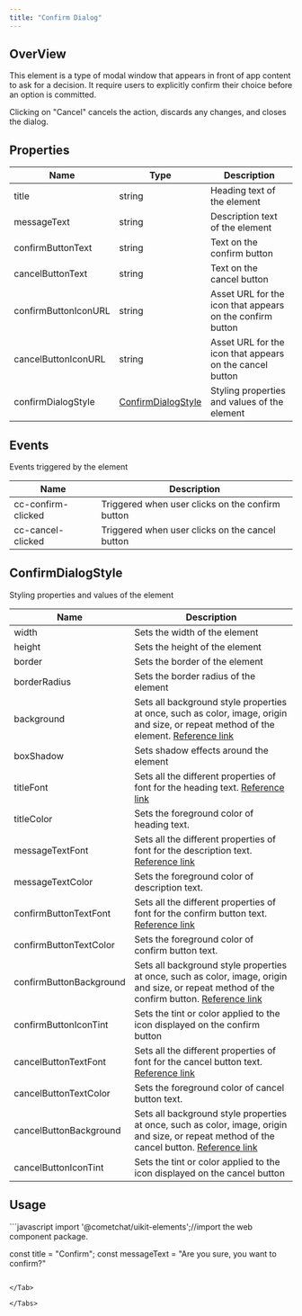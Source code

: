```yaml
---
title: "Confirm Dialog"
---
```




## OverView

This element is a type of modal window that appears in front of app content to ask for a decision. It require users to explicitly confirm their choice before an option is committed.

Clicking on "Cancel" cancels the action, discards any changes, and closes the dialog.

## Properties

| Name                 | Type                                                                          | Description                                               |
| -------------------- | ----------------------------------------------------------------------------- | --------------------------------------------------------- |
| title                | string                                                                        | Heading text of the element                               |
| messageText          | string                                                                        | Description text of the element                           |
| confirmButtonText    | string                                                                        | Text on the confirm button                                |
| cancelButtonText     | string                                                                        | Text on the cancel button                                 |
| confirmButtonIconURL | string                                                                        | Asset URL for the icon that appears on the confirm button |
| cancelButtonIconURL  | string                                                                        | Asset URL for the icon that appears on the cancel button  |
| confirmDialogStyle   | [ConfirmDialogStyle](/docs/ui-kit/react/v4/confirm-dialog#confirmdialogstyle) | Styling properties and values of the element              |

## Events

Events triggered by the element

| Name               | Description                                      |
| ------------------ | ------------------------------------------------ |
| cc-confirm-clicked | Triggered when user clicks on the confirm button |
| cc-cancel-clicked  | Triggered when user clicks on the cancel button  |

## ConfirmDialogStyle

Styling properties and values of the element

| Name                    | Description                                                                                                                                                                                                |
| ----------------------- | ---------------------------------------------------------------------------------------------------------------------------------------------------------------------------------------------------------- |
| width                   | Sets the width of the element                                                                                                                                                                              |
| height                  | Sets the height of the element                                                                                                                                                                             |
| border                  | Sets the border of the element                                                                                                                                                                             |
| borderRadius            | Sets the border radius of the element                                                                                                                                                                      |
| background              | Sets all background style properties at once, such as color, image, origin and size, or repeat method of the element. [Reference link](https://developer.mozilla.org/en-US/docs/Web/CSS/background)        |
| boxShadow               | Sets shadow effects around the element                                                                                                                                                                     |
| titleFont               | Sets all the different properties of font for the heading text. [Reference link](https://developer.mozilla.org/en-US/docs/Web/CSS/font)                                                                    |
| titleColor              | Sets the foreground color of heading text.                                                                                                                                                                 |
| messageTextFont         | Sets all the different properties of font for the description text. [Reference link](https://developer.mozilla.org/en-US/docs/Web/CSS/font)                                                                |
| messageTextColor        | Sets the foreground color of description text.                                                                                                                                                             |
| confirmButtonTextFont   | Sets all the different properties of font for the confirm button text. [Reference link](https://developer.mozilla.org/en-US/docs/Web/CSS/font)                                                             |
| confirmButtonTextColor  | Sets the foreground color of confirm button text.                                                                                                                                                          |
| confirmButtonBackground | Sets all background style properties at once, such as color, image, origin and size, or repeat method of the confirm button. [Reference link](https://developer.mozilla.org/en-US/docs/Web/CSS/background) |
| confirmButtonIconTint   | Sets the tint or color applied to the icon displayed on the confirm button                                                                                                                                 |
| cancelButtonTextFont    | Sets all the different properties of font for the cancel button text. [Reference link](https://developer.mozilla.org/en-US/docs/Web/CSS/font)                                                              |
| cancelButtonTextColor   | Sets the foreground color of cancel button text.                                                                                                                                                           |
| cancelButtonBackground  | Sets all background style properties at once, such as color, image, origin and size, or repeat method of the cancel button. [Reference link](https://developer.mozilla.org/en-US/docs/Web/CSS/background)  |
| cancelButtonIconTint    | Sets the tint or color applied to the icon displayed on the cancel button                                                                                                                                  |

## Usage

<Tabs>
<Tab title="JavaScript">
```javascript
import '@cometchat/uikit-elements';//import the web component package.

const title = "Confirm";
const messageText	= "Are you sure, you want to confirm?"

<cometchat-confirm-dialog 
:title="title" 
:messageText="messageText">
</cometchat-confirm-dialog>
```

</Tab>

</Tabs>
